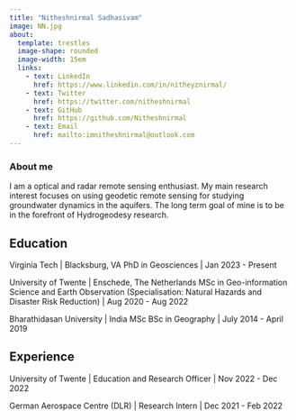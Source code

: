 ```yaml
---
title: "Nitheshnirmal Sadhasivam"
image: NN.jpg
about: 
  template: trestles
  image-shape: rounded
  image-width: 15em
  links:
    - text: LinkedIn
      href: https://www.linkedin.com/in/nitheyznirmal/
    - text: Twitter
      href: https://twitter.com/nitheshnirmal
    - text: GitHub
      href: https://github.com/Nitheshnirmal
    - text: Email
      href: mailto:imnitheshnirmal@outlook.com
---
```


### About me

::: {#hero-heading}
I am a optical and radar remote sensing enthusiast. My main research interest focuses on using geodetic remote sensing for studying groundwater dynamics in the aquifers. The long term goal of mine is to be in the forefront of Hydrogeodesy research.

## Education

Virginia Tech \| Blacksburg, VA PhD in Geosciences \| Jan 2023 - Present

University of Twente \| Enschede, The Netherlands MSc in Geo-information Science and Earth Observation (Specialisation: Natural Hazards and Disaster Risk Reduction) \| Aug 2020 - Aug 2022

Bharathidasan University \| India MSc BSc in Geography \| July 2014 - April 2019

## Experience

University of Twente \| Education and Research Officer \| Nov 2022 - Dec 2022

German Aerospace Centre (DLR) \| Research Intern \| Dec 2021 - Feb 2022
:::
